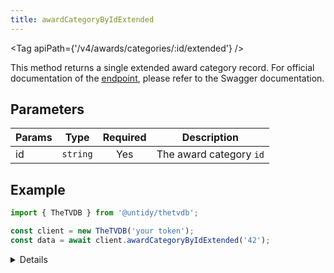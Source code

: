 ```yaml
---
title: awardCategoryByIdExtended
---
```



<Tag apiPath={'/v4/awards/categories/:id/extended'} />

This method returns a single extended award category record. For official documentation of the
[endpoint](https://thetvdb.github.io/v4-api/#/Award%20Categories/getAwardCategoryExtended), please refer to the Swagger
documentation.

## Parameters

| Params | Type     | Required | Description             |
| ------ | -------- | :------: | ----------------------- |
| id     | `string` |   Yes    | The award category `id` |

## Example

```js {4}
import { TheTVDB } from '@untidy/thetvdb';

const client = new TheTVDB('your token');
const data = await client.awardCategoryByIdExtended('42');
```

<Details>

```js
{
  status: 'success',
  data: {
    id: 42,
    name: 'Best Actor in a Television Series – Drama',
    allowCoNominees: false,
    forSeries: true,
    forMovies: false,
    award: {
      id: 2,
      name: 'Golden Globe Awards',
    },
    nominees: [
      // ...
    ],
  },
};
```

</Details>
